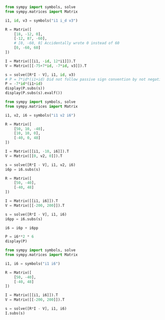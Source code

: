 ```python
from sympy import symbols, solve
from sympy.matrices import Matrix

i1, id, v3 = symbols("i1 i_d v3")

R = Matrix([
    [18, -12, 0],
    [-12, 87, -60],
    # [0, -60, 0] Accidentally wrote 0 instead of 60
    [0, -60, 60]
])

I = Matrix([[i1, -id, 12*i1]]).T
V = Matrix([[-75+7*id, -7*id, v3]]).T

s = solve([R*I - V], i1, id, v3)
# P = 7*id*(i1+id) Did not follow passive sign convention by not negating
P = -7*id*(i1+id)
display(P.subs(s))
display(P.subs(s).evalf())
```

```python
from sympy import symbols, solve
from sympy.matrices import Matrix

i1, v2, i6 = symbols("i1 v2 i6")

R = Matrix([
    [50, 10, -40],
    [10, 10, 0],
    [-40, 0, 48]
])

I = Matrix([[i1, -10, i6]]).T
V = Matrix([[0, v2, 0]]).T

s = solve([R*I - V], i1, v2, i6)
i6p = i6.subs(s)

R = Matrix([
    [50, -40],
    [-40, 48]
])

I = Matrix([[i1, i6]]).T
V = Matrix([[-200, 200]]).T

s = solve([R*I - V], i1, i6)
i6pp = i6.subs(s)

i6 = i6p + i6pp

P = i6**2 * 6
display(P)
```

```python
from sympy import symbols, solve
from sympy.matrices import Matrix

i1, i6 = symbols("i1 i6")

R = Matrix([
    [50, -40],
    [-40, 48]
])

I = Matrix([[i1, i6]]).T
V = Matrix([[-200, 200]]).T

s = solve([R*I - V], i1, i6)
I.subs(s)
```